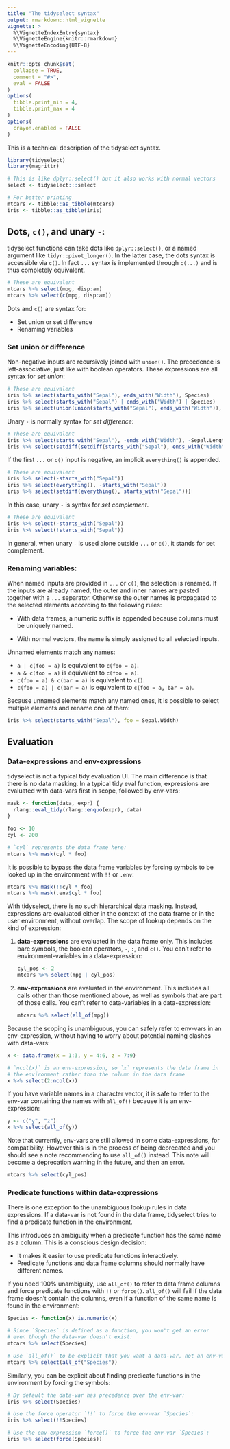 ```yaml
---
title: "The tidyselect syntax"
output: rmarkdown::html_vignette
vignette: >
  %\VignetteIndexEntry{syntax}
  %\VignetteEngine{knitr::rmarkdown}
  %\VignetteEncoding{UTF-8}
---
```


```r
knitr::opts_chunk$set(
  collapse = TRUE,
  comment = "#>",
  eval = FALSE
)
options(
  tibble.print_min = 4,
  tibble.print_max = 4
)
options(
  crayon.enabled = FALSE
)
```

This is a technical description of the tidyselect syntax.

```r
library(tidyselect)
library(magrittr)

# This is like dplyr::select() but it also works with normal vectors
select <- tidyselect:::select

# For better printing
mtcars <- tibble::as_tibble(mtcars)
iris <- tibble::as_tibble(iris)
```

## Dots, `c()`, and unary `-`:

tidyselect functions can take dots like `dplyr::select()`, or a named
argument like `tidyr::pivot_longer()`. In the latter case, the dots
syntax is accessible via `c()`. In fact `...` syntax is implemented
through `c(...)` and is thus completely equivalent.

```r
# These are equivalent
mtcars %>% select(mpg, disp:am)
mtcars %>% select(c(mpg, disp:am))
```

Dots and `c()` are syntax for:

* Set union or set difference
* Renaming variables


### Set union or difference

Non-negative inputs are recursively joined with `union()`. The
precedence is left-associative, just like with boolean operators.
These expressions are all syntax for _set union_:

```r
# These are equivalent
iris %>% select(starts_with("Sepal"), ends_with("Width"), Species)
iris %>% select(starts_with("Sepal") | ends_with("Width") | Species)
iris %>% select(union(union(starts_with("Sepal"), ends_with("Width")), 5L))
```

Unary `-` is normally syntax for _set difference_:

```r
# These are equivalent
iris %>% select(starts_with("Sepal"), -ends_with("Width"), -Sepal.Length)
iris %>% select(setdiff(setdiff(starts_with("Sepal"), ends_with("Width")), 1L))
```

If the first `...` or `c()` input is negative, an implicit
`everything()` is appended.

```r
# These are equivalent
iris %>% select(-starts_with("Sepal"))
iris %>% select(everything(), -starts_with("Sepal"))
iris %>% select(setdiff(everything(), starts_with("Sepal")))
```

In this case, unary `-` is syntax for _set complement_.

```r
# These are equivalent
iris %>% select(-starts_with("Sepal"))
iris %>% select(!starts_with("Sepal"))
```

In general, when unary `-` is used alone outside `...` or `c()`, it
stands for set complement.


### Renaming variables:

When named inputs are provided in `...` or `c()`, the selection is
renamed. If the inputs are already named, the outer and inner names
are pasted together with a `...` separator. Otherwise the outer
names is propagated to the selected elements according to the
following rules:

- With data frames, a numeric suffix is appended because columns
  must be uniquely named.

- With normal vectors, the name is simply assigned to all selected
  inputs.

Unnamed elements match any names:

- `a | c(foo = a)` is equivalent to `c(foo = a)`.
- `a & c(foo = a)` is equivalent to `c(foo = a)`.
- `c(foo = a) & c(bar = a)` is equivalent to `c()`.
- `c(foo = a) | c(bar = a)` is equivalent to `c(foo = a, bar = a)`.

Because unnamed elements match any named ones, it is possible to
select multiple elements and rename one of them:

```r
iris %>% select(starts_with("Sepal"), foo = Sepal.Width)
```


## Evaluation

### Data-expressions and env-expressions

tidyselect is not a typical tidy evaluation UI. The main difference is
that there is no data masking. In a typical tidy eval function,
expressions are evaluated with data-vars first in scope, followed by
env-vars:

```r
mask <- function(data, expr) {
  rlang::eval_tidy(rlang::enquo(expr), data)
}

foo <- 10
cyl <- 200

# `cyl` represents the data frame here:
mtcars %>% mask(cyl * foo)
```

It is possible to bypass the data frame variables by forcing symbols
to be looked up in the environment with `!!` or `.env`:

```r
mtcars %>% mask(!!cyl * foo)
mtcars %>% mask(.env$cyl * foo)
```

With tidyselect, there is no such hierarchical data masking. Instead,
expressions are evaluated either in the context of the data frame or
in the user environment, without overlap. The scope of lookup depends
on the kind of expression:

1.  __data-expressions__ are evaluated in the data frame only. This
    includes bare symbols, the boolean operators, `-`, `:`, and `c()`.
    You can't refer to environment-variables in a data-expression:

    ```r
    cyl_pos <- 2
    mtcars %>% select(mpg | cyl_pos)
    ```

2.  __env-expressions__ are evaluated in the environment. This
    includes all calls other than those mentioned above, as well as
    symbols that are part of those calls. You can't refer to
    data-variables in a data-expression:

    ```r
    mtcars %>% select(all_of(mpg))
    ```

Because the scoping is unambiguous, you can safely refer to env-vars
in an env-expression, without having to worry about potential naming
clashes with data-vars:

```r
x <- data.frame(x = 1:3, y = 4:6, z = 7:9)

# `ncol(x)` is an env-expression, so `x` represents the data frame in
# the environment rather than the column in the data frame
x %>% select(2:ncol(x))
```

If you have variable names in a character vector, it is safe to refer
to the env-var containing the names with `all_of()` because it is an
env-expression:

```r
y <- c("y", "z")
x %>% select(all_of(y))
```

Note that currently, env-vars are still allowed in some
data-expressions, for compatibility. However this is in the process of
being deprecated and you should see a note recommending to use
`all_of()` instead. This note will become a deprecation warning in the
future, and then an error.

```r
mtcars %>% select(cyl_pos)
```


### Predicate functions within data-expressions

There is one exception to the unambiguous lookup rules in data
expressions. If a data-var is not found in the data frame, tidyselect
tries to find a predicate function in the environment.

This introduces an ambiguity when a predicate function has the same
name as a column. This is a conscious design decision:

- It makes it easier to use predicate functions interactively.
- Predicate functions and data frame columns should normally have
  different names.

If you need 100% unambiguity, use `all_of()` to refer to data frame
columns and force predicate functions with `!!` or
`force()`. `all_of()` will fail if the data frame doesn't contain the
columns, even if a function of the same name is found in the
environment:

```r
Species <- function(x) is.numeric(x)

# Since `Species` is defined as a function, you won't get an error
# even though the data-var doesn't exist:
mtcars %>% select(Species)

# Use `all_of()` to be explicit that you want a data-var, not an env-var:
mtcars %>% select(all_of("Species"))
```

Similarly, you can be explicit about finding predicate functions in
the environment by forcing the symbols:

```r
# By default the data-var has precedence over the env-var:
iris %>% select(Species)

# Use the force operator `!!` to force the env-var `Species`:
iris %>% select(!!Species)

# Use the env-expression `force()` to force the env-var `Species`:
iris %>% select(force(Species))
```
